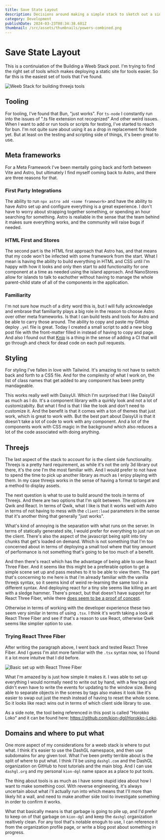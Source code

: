 ```yaml
---
title: Save State Layout
description: Decisions around making a simple stack to sketch out a single page app
category: Development
publishDate: 2024-03-23T08:34:38.601Z
thumbnail: /src/assets/thumbnails/powers-combined.png
---
```



# Save State Layout

This is a continuiation of the <Link href="/blog/weeb-stack/">Building a Weeb Stack</Link> post. I'm trying to 
find the right set of tools which makes deploying a static site for tools easier. So far this is the easiest
set of tools that I've found.

![Weeb Stack for building threejs tools](/src/assets/figs/Weeb-Stack.png)

## Tooling

For tooling, I've found that Bun, "just works". For `ts-node` I constantly run into the issues of ".ts file extension not recognized"
And other weird issues. When I want to add or run tools or scripts for testing, I've started to reach for bun. I'm not quite sure about
using it as a drop in replacement for Node yet. But at least on the testing and scripting side of things, it's been great to use.

## Meta frameworks

For a Meta Framework I've been mentally going back and forth between Vite and Astro, but ultimately I find myself coming back to
Astro, and there are three reasons for that.

### First Party Integrations

The ability to run `npx astro add <some framework>` and have the ability to have Astro set up and configure everything is a great
experience. I don't have to worry about strapping together something, or spending an hour searching for something. Astro is
realiable in the sense that the team behind it makes sure everything works, and the community will raise bugs if needed.

### HTML First and Stores

The second part is the HTML first approach that Astro has, and that means that my code won't be infected with some framework
from the start. What I mean is having the ability to build everything in HTML and CSS until I'm happy with how it looks and only
then start to add functionality for one component at a time as needed using the island approach. And NanoStores allow for islands
to talk to eachother without having to manage the whole parent-child state of all of the components in the application.

### Familiarity

I'm not sure how much of a dirty word this is, but I will fully acknowledge and embrase that familiarity plays a big role in the
reason to choose Astro over other meta frameworks. Is that I can build tests and tools for Astro and be able to carry those around.
The ability to copy and paste my GitHub deploy `.yml` file is great. Today I created a small script to add a new blog post file
with the front-matter filled in instead of having to copy and page. And also I found out that [Knip](https://knip.dev/) is a thing
in the sense of adding a CI that will go through and check for dead code on each pull requests. 

## Styling

For styling I've fallen in love with Tailwind. It's amazing to not have to switch back and forth to a CSS file. And for the complexity
of what I work on, the list of class names that get added to any component has been pretty mandageable.

This works really well with DaisyUI. Which I'm surprised that I like DaisyUI as much as I do. It's a component library with a
quirkly look and not a lot of customizabilty. But what I find is that I like the look and don't need to customize it. And the
benefit is that it comes with a ton of themes that just work, which is great to work with. But the best part about DaisyUI is 
that it doesn't take a lot of code to work with any component. And a lot of the components work with CSS magic in the background
which also reduces a lot of the code associated with doing anything. 

## Threejs

The last aspect of the stack to account for is the client side functionality. Threejs is a pretty hard requirement, as while it's
not the only 3d library out there, it's the one I'm the most familiar with. And I would prefer to not have to spend the time
to pick up another library as much as I enjoy playing with them. In my case threejs works in the sense of having a format to
target and a method to display assets.

The next question is what to use to build around the tools in terms of Threejs. And there are two options that I'm split between.
The options are Qwik and React. In terms of Qwik, what I like is that it works well with Astro in terms of not having to mess
with the `client:load` parameters in the sense that it's another thing that generally "just works". 

What's kind of annoying is the separation with what runs on the server. In terms of statically generated site, I would prefer
for everything to just run on the client. There's also the aspect of the javascript being split into tiny chunks that get's
loaded on demand. Which is not something that I'm too concerned about in terms of deploying a small tool where that tiny amount
of performance is not something that's going to be too much of a benefit.

And then there's react which has the advantage of being able to use React Three Fiber. And it seems like this might be a preferable
option to get a simple scene set up and pass meshes to it to be able to view them. The part that's concerning to me here is that
i'm already familiar with the vanilla threejs syntax, so it seems kind of weird re-learning the same tool in a different syntax.
And deploying react for a tiny site seems like killing an ant with a sledge hammer. There's preact, but that doesn't have 
support for React Three Fiber, while there [does seem to be a proof of concept](https://twitter.com/Cody_J_Bennett/status/1632674026408558592).

Otherwise in terms of working with the developer experience these two seem very similar in terms of using `.tsx`. I think it's worth
taking a look at React Three Fiber and see if that's a reason to use React, otherwise Qwik seems like simplier option to use. 

### Trying React Three Fiber

After writing the paragraph above, I went back and tested React Three Fiber. And I guess I'm 
alot more familiar with the `.tsx` syntax now, so I found it a lot more intuitve that I did before.

![Basic set up with React Three Fiber](/src/assets/figs/r3f-init.png)

What I'm amazed by is just how simple it makes it. I was able to set up everything I would normally need to write out
by hand, with a few tags and didn't even have to write the events for updating to the window size.
Being able to separate objects in the scenes by tags also makes it look like it's easier to swap out
just the mesh instead of having to reset the whole scene. So it looks like react wins out in terms of 
which client side library to use. 

As a side note, the tool being referenced in this post is called "Horokko Loko" 
and it can be found here: https://github.com/kion-dgl/Horokko-Loko.

## Domains and where to put what

One more aspect of my considerations for a weeb stack is where to put what. I 
think it's easier to use the DashGL namespace, and then use subdomains for any given
tool. What I've been pretty terrible about is the split of where to put what. I think 
I'll be using `dashgl.com` and the DashGL organization on GitHub to host tutorials and 
the main blog. And I can use `dashgl.org` and my personal `kion-dgl` name space as a place
to put tools.

The thing about tools is as much as I have some stupid idea about how I want to make something 
cool. With reverse engineering, it's always uncertain about what i'll actually run into
which means that I'll more than likely hit a wall, and need to make another side tool to
investigate something in order to confirm it works. 

What that basically means is that garbage is going to pile up, and I'd prefer to keep on of that 
garbage on `kion-dgl` and keep the `dashgl` organization realtively clean. 
For any tool that's notable enoguh to use, I can reference it from the organization profile
page, or write a blog post about something in progress. 